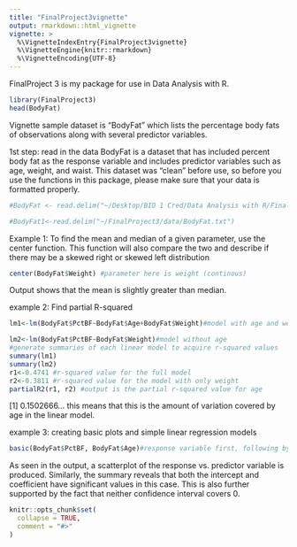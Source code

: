 ```yaml
---
title: "FinalProject3vignette"
output: rmarkdown::html_vignette
vignette: >
  %\VignetteIndexEntry{FinalProject3vignette}
  %\VignetteEngine{knitr::rmarkdown}
  %\VignetteEncoding{UTF-8}
---
```

FinalProject 3 is my package for use in Data Analysis with R. 
```r
library(FinalProject3)
head(BodyFat)
```
Vignette
sample dataset is "BodyFat" which lists the percentage body fats of observations along with
several predictor variables.

1st step: read in the data
BodyFat is a dataset that has included percent body fat as the response variable and includes predictor variables such as age, weight, and waist. This dataset was "clean" before use, so before you use the functions in this package, please make sure that your data is formatted properly. 
```r
#BodyFat <- read.delim("~/Desktop/BIO 1 Cred/Data Analysis with R/FinalProject3/data/BodyFat.txt")

#BodyFat1<-read.delim("~/FinalProject3/data/BodyFat.txt")
```
Example 1:
To find the mean and median of a given parameter, use the center function. This function will also
compare the two and describe if there may be a skewed right or skewed left distribution
```r
center(BodyFat$Weight) #parameter here is weight (continous)
```
Output shows that the mean is slightly greater than median.

example 2:
Find partial R-squared
```r
lm1<-lm(BodyFat$PctBF~BodyFat$Age+BodyFat$Weight)#model with age and weight

lm2<-lm(BodyFat$PctBF~BodyFat$Weight)#model without age
#generate summaries of each linear model to acquire r-squared values
summary(lm1)
summary(lm2)
r1<-0.4741 #r-squared value for the full model
r2<-0.3811 #r-squared value for the model with only weight
partialR2(r1, r2) #output is the partial r-squared value for age
```
[1] 0.1502666... this means that this is the amount of variation covered by age in the linear model. 


example 3:
creating basic plots and simple linear regression models
```r
basic(BodyFat$PctBF, BodyFat$Age)#response variable first, following by predictor variable.
```
As seen in the output, a scatterplot of the response vs. predictor variable is produced. Similarly, the summary reveals that both the intercept and coefficient have significant values in this case. This is also further supported by the fact that neither confidence interval covers 0. 



```r
knitr::opts_chunk$set(
  collapse = TRUE,
  comment = "#>"
)
```




